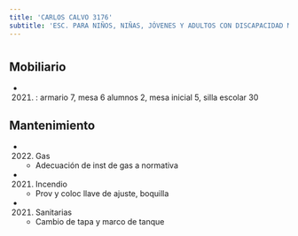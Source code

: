 ```yaml
---
title: 'CARLOS CALVO 3176'
subtitle: 'ESC. PARA NIÑOS, NIÑAS, JÓVENES Y ADULTOS CON DISCAPACIDAD MENTAL Y FORMACIÓN INTEGRAL N° 09 DR L R MAC KAY'
---
```


#


## Mobiliario

*  (2021) : armario 7, mesa 6 alumnos 2, mesa inicial 5, silla escolar 30 





## Mantenimiento

*  (2022) Gas 
    + Adecuación de inst de gas a normativa

*  (2021) Incendio 
    + Prov y coloc  llave de ajuste, boquilla

*  (2021) Sanitarias 
    + Cambio de tapa y marco de tanque



